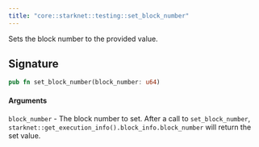 ```yaml
---
title: "core::starknet::testing::set_block_number"
---
```


Sets the block number to the provided value.

## Signature

```rust
pub fn set_block_number(block_number: u64)
```




#### Arguments

`block_number` - The block number to set.
After a call to `set_block_number`, `starknet::get_execution_info().block_info.block_number`
will return the set value.

